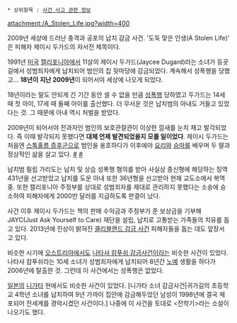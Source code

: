  * 상위항목 : [[사건 사고 관련 정보]]

attachment:/A_Stolen_Life.jpg?width=400

2009년 세상에 드러난 충격과 공포의 납치 감금 사건. '도둑 맞은 인생(A Stolen Life)' 은 피해자 제이시 두가드의 자서전 제목이다.

1991년 [[미국]] [[캘리포니아]]에서 11살의 제이시 두가드(Jaycee Dugard)라는 소녀가 등굣길에서 성범죄자에게 납치되어 범인의 집 뒷마당에 감금되었다. 계속해서 성폭행을 당했고... '''18년이 지난 2009년'''이 되어서야 세상에 나오게 되었다.

18년이라는 말도 안되게 긴 기간 동안 셀 수 없을 만큼 [[성폭행]] 당하였고 두가드는 14세 때 첫 아이, 17세 때 둘째 아이를 출산했다. 더 무서운 것은 납치범의 아내도 거들고 있었다는 것. 그 때문에 아내 역시 처벌을 받았다.

2009년이 되어서야 전과자인 범인의 보호관찰관이 이상한 낌새를 눈치 채고 발각되었다. 즉 이때 발각되지 못했다면 '''대체 언제 발견되었을지 모를 일이었다'''. 제이시 두가드는 처음엔 [[스톡홀름 증후군]]으로 범인을 옹호하다가 이후에야 [[요리]]와 [[승마]]를 배우며 두 딸과 정상적인 삶을 살고 있다. [http://www.nyradiokorea.com/news/view.asp?idx=5023&pageno= #] [http://blog.naver.com/PostView.nhn?blogId=faas7777&logNo=40092061506 #]

납치범 필립 가리도는 납치 및 상습 성폭행 혐의를 받아 사실상 종신형에 해당하는 징역 431년을 선고받았고 납치를 도운 아내 또한 36년형을 선고받아 현재 교도소에서 복역중. 또한 캘리포니아 주정부를 상대로 성범죄자를 제대로 관리하지 못했다는 소송에 승소하여 피해자에게 2000만 달러를 지급하도록 판결이 났다.

사건 이후 제이시 두가드는 책의 판매 수익금과 주정부가 준 보상금을 기부해 JAYC(Just Ask Yourself to Care) 재단을 설립, 납치로 고통받는 가족들의 치유를 돕고 있다. 2013년에 진상이 밝혀진 [[클리블랜드 감금 사건]] 피해자들을 돕는 데도 앞장서고 있다.

비슷한 시기에 [[오스트리아]]에서도 [[나타샤 캄푸쉬 감금사건]]이라는 비슷한 사건이 있었다. 나타샤 캄푸쉬라는 10세 소녀가 성범죄자에게 납치되어 8년간 [[노예]] 생활을 하다가 2006년에 탈출한 것. 그런데 이 사건에서는 성폭행은 없었다.

[[일본]]의 [[니가타]] 현에서도 비슷한 사건이 있었다. [니가타 소녀 감금사건|귀가길의 초등학교 4학년 소녀를 납치하여 9년 가까이 집안에 감금해두었던 남성이 1998년에 결국 체포되어 전세계를 경악시켰던 사건이다.] 나중에 이 사건을 토대로 <잔학기>라는 소설이 나오기도 했다. 

